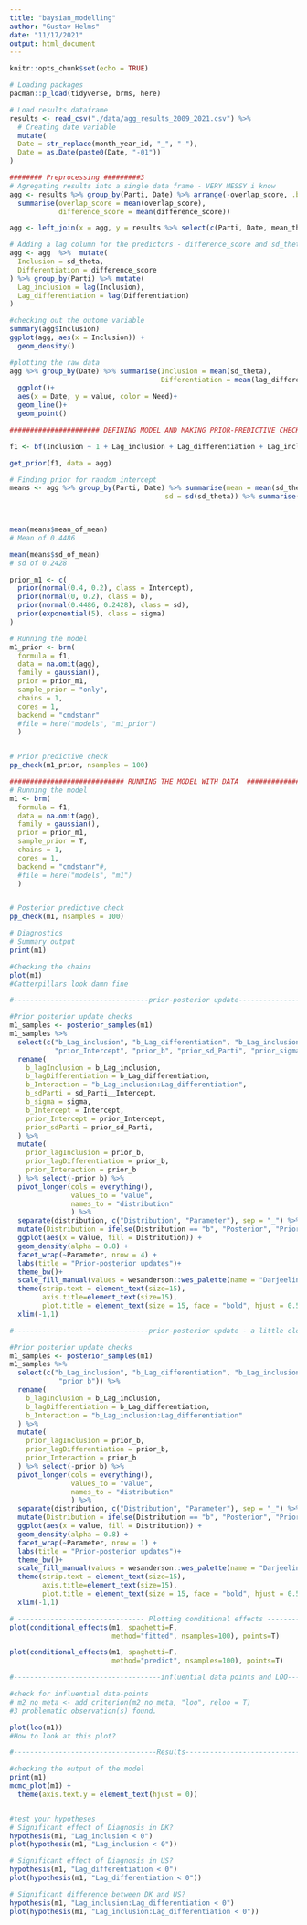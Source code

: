 ```yaml
---
title: "baysian_modelling"
author: "Gustav Helms"
date: "11/17/2021"
output: html_document
---
```


```r
knitr::opts_chunk$set(echo = TRUE)
```


```r
# Loading packages
pacman::p_load(tidyverse, brms, here)
```


```r
# Load results dataframe
results <- read_csv("./data/agg_results_2009_2021.csv") %>% 
  # Creating date variable
  mutate(
  Date = str_replace(month_year_id, "_", "-"),
  Date = as.Date(paste0(Date, "-01"))
)

######## Preprocessing #########3
# Agregating results into a single data frame - VERY MESSY i know
agg <- results %>% group_by(Parti, Date) %>% arrange(-overlap_score, .by_group = TRUE) %>% slice(1:3) %>%
  summarise(overlap_score = mean(overlap_score),
            difference_score = mean(difference_score)) 

agg <- left_join(x = agg, y = results %>% select(c(Parti, Date, mean_theta, sd_theta)), by = c("Parti" = "Parti", "Date" = "Date")) %>% group_by(Parti, Date) %>% slice(1) %>% ungroup()

# Adding a lag column for the predictors - difference_score and sd_theta
agg <- agg  %>%  mutate(
  Inclusion = sd_theta,
  Differentiation = difference_score
) %>% group_by(Parti) %>% mutate(
  Lag_inclusion = lag(Inclusion),
  Lag_differentiation = lag(Differentiation)
)

```


```r
#checking out the outome variable
summary(agg$Inclusion)
ggplot(agg, aes(x = Inclusion)) + 
  geom_density()
```

```r
#plotting the raw data
agg %>% group_by(Date) %>% summarise(Inclusion = mean(sd_theta),
                                     Differentiation = mean(lag_difference_score)) %>% pivot_longer(cols = c("Inclusion", "Differentiation"), names_to = "Need") %>% 
  ggplot()+
  aes(x = Date, y = value, color = Need)+
  geom_line()+
  geom_point()
```

```r
###################### DEFINING MODEL AND MAKING PRIOR-PREDICTIVE CHECKS ######################

f1 <- bf(Inclusion ~ 1 + Lag_inclusion + Lag_differentiation + Lag_inclusion:Lag_differentiation + (1|Parti))

get_prior(f1, data = agg)

# Finding prior for random intercept
means <- agg %>% group_by(Parti, Date) %>% summarise(mean = mean(sd_theta),
                                      sd = sd(sd_theta)) %>% summarise(mean_of_mean = mean(mean),
                                                                       sd_of_mean = sd(mean))


mean(means$mean_of_mean)
# Mean of 0.4486

mean(means$sd_of_mean)
# sd of 0.2428

prior_m1 <- c(
  prior(normal(0.4, 0.2), class = Intercept),
  prior(normal(0, 0.2), class = b),
  prior(normal(0.4486, 0.2428), class = sd),
  prior(exponential(5), class = sigma)
)

# Running the model
m1_prior <- brm(
  formula = f1,
  data = na.omit(agg),
  family = gaussian(),
  prior = prior_m1, 
  sample_prior = "only",
  chains = 1,
  cores = 1,
  backend = "cmdstanr"
  #file = here("models", "m1_prior")
  )


# Prior predictive check
pp_check(m1_prior, nsamples = 100)
```


```r
############################ RUNNING THE MODEL WITH DATA  #####################################
# Running the model
m1 <- brm(
  formula = f1,
  data = na.omit(agg),
  family = gaussian(),
  prior = prior_m1, 
  sample_prior = T,
  chains = 1,
  cores = 1,
  backend = "cmdstanr"#,
  #file = here("models", "m1")
  )


# Posterior predictive check
pp_check(m1, nsamples = 100)

```


```r
# Diagnostics 
# Summary output
print(m1)

#Checking the chains
plot(m1)
#Catterpillars look damn fine
```

```r
#---------------------------------prior-posterior update------------------------

#Prior posterior update checks
m1_samples <- posterior_samples(m1)
m1_samples %>% 
  select(c("b_Lag_inclusion", "b_Lag_differentiation", "b_Lag_inclusion:Lag_differentiation", "sd_Parti__Intercept", "sigma", "Intercept",
           "prior_Intercept", "prior_b", "prior_sd_Parti", "prior_sigma")) %>% 
  rename(
    b_lagInclusion = b_Lag_inclusion,
    b_lagDifferentiation = b_Lag_differentiation,
    b_Interaction = "b_Lag_inclusion:Lag_differentiation",
    b_sdParti = sd_Parti__Intercept,
    b_sigma = sigma,
    b_Intercept = Intercept, 
    prior_Intercept = prior_Intercept,
    prior_sdParti = prior_sd_Parti,
  ) %>% 
  mutate(
    prior_lagInclusion = prior_b,
    prior_lagDifferentiation = prior_b,
    prior_Interaction = prior_b
  ) %>% select(-prior_b) %>% 
  pivot_longer(cols = everything(),
               values_to = "value",
               names_to = "distribution"
               ) %>% 
  separate(distribution, c("Distribution", "Parameter"), sep = "_") %>% 
  mutate(Distribution = ifelse(Distribution == "b", "Posterior", "Prior")) %>% 
  ggplot(aes(x = value, fill = Distribution)) + 
  geom_density(alpha = 0.8) +
  facet_wrap(~Parameter, nrow = 4) +
  labs(title = "Prior-posterior updates")+
  theme_bw()+
  scale_fill_manual(values = wesanderson::wes_palette(name = "Darjeeling1")) + 
  theme(strip.text = element_text(size=15),
        axis.title=element_text(size=15),
        plot.title = element_text(size = 15, face = "bold", hjust = 0.5)) + 
  xlim(-1,1)
```

```r
#---------------------------------prior-posterior update - a little closer look ------------------------

#Prior posterior update checks
m1_samples <- posterior_samples(m1)
m1_samples %>% 
  select(c("b_Lag_inclusion", "b_Lag_differentiation", "b_Lag_inclusion:Lag_differentiation",
            "prior_b")) %>% 
  rename(
    b_lagInclusion = b_Lag_inclusion,
    b_lagDifferentiation = b_Lag_differentiation,
    b_Interaction = "b_Lag_inclusion:Lag_differentiation"
  ) %>% 
  mutate(
    prior_lagInclusion = prior_b,
    prior_lagDifferentiation = prior_b,
    prior_Interaction = prior_b
  ) %>% select(-prior_b) %>% 
  pivot_longer(cols = everything(),
               values_to = "value",
               names_to = "distribution"
               ) %>% 
  separate(distribution, c("Distribution", "Parameter"), sep = "_") %>% 
  mutate(Distribution = ifelse(Distribution == "b", "Posterior", "Prior")) %>% 
  ggplot(aes(x = value, fill = Distribution)) + 
  geom_density(alpha = 0.8) +
  facet_wrap(~Parameter, nrow = 1) +
  labs(title = "Prior-posterior updates")+
  theme_bw()+
  scale_fill_manual(values = wesanderson::wes_palette(name = "Darjeeling1")) + 
  theme(strip.text = element_text(size=15),
        axis.title=element_text(size=15),
        plot.title = element_text(size = 15, face = "bold", hjust = 0.5)) + 
  xlim(-1,1)
```

```r
# ------------------------------- Plotting conditional effects --------------------------------------------
plot(conditional_effects(m1, spaghetti=F, 
                         method="fitted", nsamples=100), points=T)

plot(conditional_effects(m1, spaghetti=F, 
                         method="predict", nsamples=100), points=T)

```


```r
#------------------------------------influential data points and LOO------------

#check for influential data-points
# m2_no_meta <- add_criterion(m2_no_meta, "loo", reloo = T)
#3 problematic observation(s) found.

plot(loo(m1))
#How to look at this plot?

```
```r
#-----------------------------------Results-------------------------------------

#checking the output of the model
print(m1)
mcmc_plot(m1) +
  theme(axis.text.y = element_text(hjust = 0))


#test your hypotheses
# Significant effect of Diagnosis in DK?
hypothesis(m1, "Lag_inclusion < 0")
plot(hypothesis(m1, "Lag_inclusion < 0"))

# Significant effect of Diagnosis in US?
hypothesis(m1, "Lag_differentiation < 0")
plot(hypothesis(m1, "Lag_differentiation < 0"))

# Significant difference between DK and US?
hypothesis(m1, "Lag_inclusion:Lag_differentiation < 0")
plot(hypothesis(m1, "Lag_inclusion:Lag_differentiation < 0"))
```

